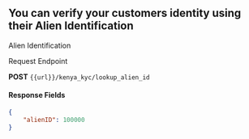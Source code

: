 ## You can verify your customers identity using their Alien Identification

Alien Identification


Request Endpoint


**POST**
 `{{url}}/kenya_kyc/lookup_alien_id`

#### Response Fields

``` json
{
    "alienID": 100000
}
```